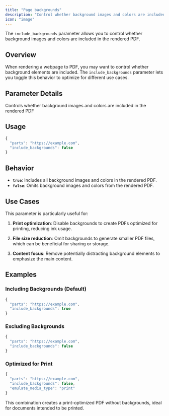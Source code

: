 ```yaml
---
title: "Page backgrounds"
description: "Control whether background images and colors are included in the rendered PDF"
icon: "image"
---
```


The `include_backgrounds` parameter allows you to control whether background images and colors are included in the rendered PDF.

## Overview

When rendering a webpage to PDF, you may want to control whether background elements are included. The `include_backgrounds` parameter lets you toggle this behavior to optimize for different use cases.

## Parameter Details

<ResponseField name="include_backgrounds" type="boolean" default="true">
  Controls whether background images and colors are included in the rendered PDF
</ResponseField>

## Usage

```javascript
{
  "parts": "https://example.com",
  "include_backgrounds": false
}
```

## Behavior

- **`true`**: Includes all background images and colors in the rendered PDF.
- **`false`**: Omits background images and colors from the rendered PDF.

## Use Cases

This parameter is particularly useful for:

1. **Print optimization**: Disable backgrounds to create PDFs optimized for printing, reducing ink usage.

2. **File size reduction**: Omit backgrounds to generate smaller PDF files, which can be beneficial for sharing or storage.

3. **Content focus**: Remove potentially distracting background elements to emphasize the main content.

## Examples

### Including Backgrounds (Default)

```javascript
{
  "parts": "https://example.com",
  "include_backgrounds": true
}
```

### Excluding Backgrounds

```javascript
{
  "parts": "https://example.com",
  "include_backgrounds": false
}
```

### Optimized for Print

```javascript
{
  "parts": "https://example.com",
  "include_backgrounds": false,
  "emulate_media_type": "print"
}
```

This combination creates a print-optimized PDF without backgrounds, ideal for documents intended to be printed. 